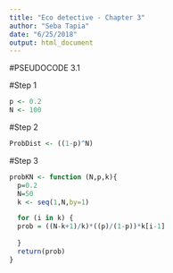 ```yaml
---
title: "Eco detective - Chapter 3"
author: "Seba Tapia"
date: "6/25/2018"
output: html_document
---
```

#PSEUDOCODE 3.1

#Step 1
```r
p <- 0.2
N <- 100 
```

#Step 2
```r
ProbDist <- ((1-p)^N)
```

#Step 3
```r
probKN <- function (N,p,k){
  p=0.2
  N=50
  k <- seq(1,N,by=1)

  for (i in k) {
  prob = ((N-k+1)/k)*((p)/(1-p))*k[i-1]
  
  }
  return(prob)
}
```